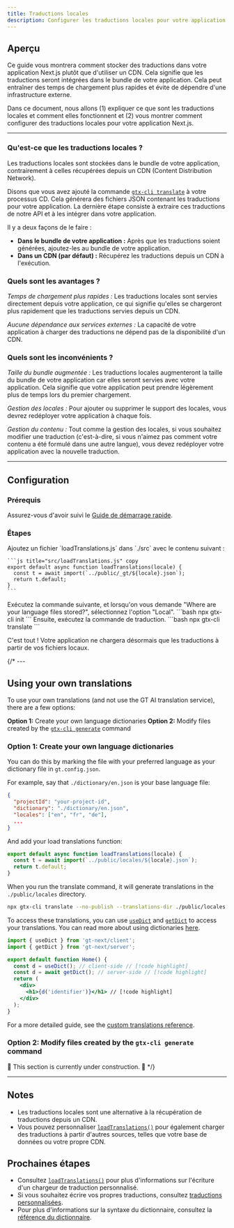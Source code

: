 ```yaml
---
title: Traductions locales
description: Configurer les traductions locales pour votre application Next.js
---
```


## Aperçu

Ce guide vous montrera comment stocker des traductions dans votre application Next.js plutôt que d'utiliser un CDN.
Cela signifie que les traductions seront intégrées dans le bundle de votre application.
Cela peut entraîner des temps de chargement plus rapides et évite de dépendre d'une infrastructure externe.

Dans ce document, nous allons (1) expliquer ce que sont les traductions locales et comment elles fonctionnent et
(2) vous montrer comment configurer des traductions locales pour votre application Next.js.

---

### Qu'est-ce que les traductions locales ?

Les traductions locales sont stockées dans le bundle de votre application, contrairement à celles récupérées depuis un CDN (Content Distribution Network).

Disons que vous avez ajouté la commande [`gtx-cli translate`](/docs/cli/translate) à votre processus CD.
Cela générera des fichiers JSON contenant les traductions pour votre application.
La dernière étape consiste à extraire ces traductions de notre API et à les intégrer dans votre application.

Il y a deux façons de le faire :
 * **Dans le bundle de votre application :** Après que les traductions soient générées, ajoutez-les au bundle de votre application.
 * **Dans un CDN (par défaut) :** Récupérez les traductions depuis un CDN à l'exécution.

### Quels sont les avantages ?

*Temps de chargement plus rapides :* Les traductions locales sont servies directement depuis votre application,
ce qui signifie qu'elles se chargeront plus rapidement que les traductions servies depuis un CDN.

*Aucune dépendance aux services externes :* La capacité de votre application à charger des traductions ne dépend pas de la disponibilité d'un CDN.

### Quels sont les inconvénients ?

*Taille du bundle augmentée :* Les traductions locales augmenteront la taille du bundle de votre application car elles seront servies avec votre application.
Cela signifie que votre application peut prendre légèrement plus de temps lors du premier chargement.

*Gestion des locales :* Pour ajouter ou supprimer le support des locales, vous devrez redéployer votre application à chaque fois.

*Gestion du contenu :* Tout comme la gestion des locales, si vous souhaitez modifier une traduction (c'est-à-dire, si vous n'aimez pas comment votre contenu a été formulé dans une autre langue),
vous devez redéployer votre application avec la nouvelle traduction.

---

## Configuration

### Prérequis

Assurez-vous d'avoir suivi le [Guide de démarrage rapide](/docs/next/tutorials/quickstart).

### Étapes

<Steps>
  <Step>
    Ajoutez un fichier `loadTranslations.js` dans `./src` avec le contenu suivant :

    ```js title="src/loadTranslations.js" copy
    export default async function loadTranslations(locale) {
      const t = await import(`../public/_gt/${locale}.json`);
      return t.default;
    }
    ```
  </Step>

  <Step>
    Exécutez la commande suivante, et lorsqu'on vous demande "Where are your language files stored?", sélectionnez l'option "Local".
    ```bash
    npx gtx-cli init
    ```
    Ensuite, exécutez la commande de traduction.
    ```bash
    npx gtx-cli translate
    ```
  </Step>
</Steps>

C'est tout ! Votre application ne chargera désormais que les traductions à partir de vos fichiers locaux.

{/* ---

## Using your own translations

To use your own translations (and not use the GT AI translation service), there are a few options:

**Option 1:** Create your own language dictionaries
**Option 2:** Modify files created by the [`gtx-cli generate`](/docs/cli/generate) command

### Option 1: Create your own language dictionaries

You can do this by marking the file with your preferred language as your dictionary file in `gt.config.json`.

For example, say that `./dictionary/en.json` is your base language file:
```json title="gt.config.json" copy
{
  "projectId": "your-project-id",
  "dictionary": "./dictionary/en.json",
  "locales": ["en", "fr", "de"],
  ...
}
```

And add your load translations function:
```js title="src/loadTranslations.js" copy
export default async function loadTranslations(locale) {
  const t = await import(`../public/locales/${locale}.json`);
  return t.default;
}
```

When you run the translate command, it will generate translations in the `./public/locales` directory.
```bash
npx gtx-cli translate --no-publish --translations-dir ./public/locales --dictionary ./dictionary/en.json
```

To access these translations, you can use [`useDict`](/docs/nest/api/dictionary/useDict) and [`getDict`](/docs/nest/api/dictionary/getDict) to access your translations.
You can read more about using dictionaries [here](/docs/next/reference/dictionary-reference).

```jsx title="pages/index.jsx" copy
import { useDict } from 'gt-next/client';
import { getDict } from 'gt-next/server';

export default function Home() {
  const d = useDict(); // client-side // [!code highlight]
  const d = await getDict(); // server-side // [!code highlight]
  return (
    <div>
      <h1>{d('identifier')}</h1> // [!code highlight]
    </div>
  );
}
```

For a more detailed guide, see the [custom translations reference](/docs/next/reference/dictionary-reference).


### Option 2: Modify files created by the `gtx-cli generate` command

🚧 This section is currently under construction. 🚧 */}


---


## Notes
 * Les traductions locales sont une alternative à la récupération de traductions depuis un CDN.
 * Vous pouvez personnaliser [`loadTranslations()`](/docs/next/api/config/load-translations) pour également charger des traductions à partir d'autres sources, telles que votre base de données ou votre propre CDN.

## Prochaines étapes
 * Consultez [`loadTranslations()`](/docs/next/api/config/load-translations) pour plus d'informations sur l'écriture d'un chargeur de traduction personnalisé.
 * Si vous souhaitez écrire vos propres traductions, consultez [traductions personnalisées](/docs/next/reference/stand-alone).
 * Pour plus d'informations sur la syntaxe du dictionnaire, consultez la [référence du dictionnaire](/docs/next/reference/dictionary-reference).